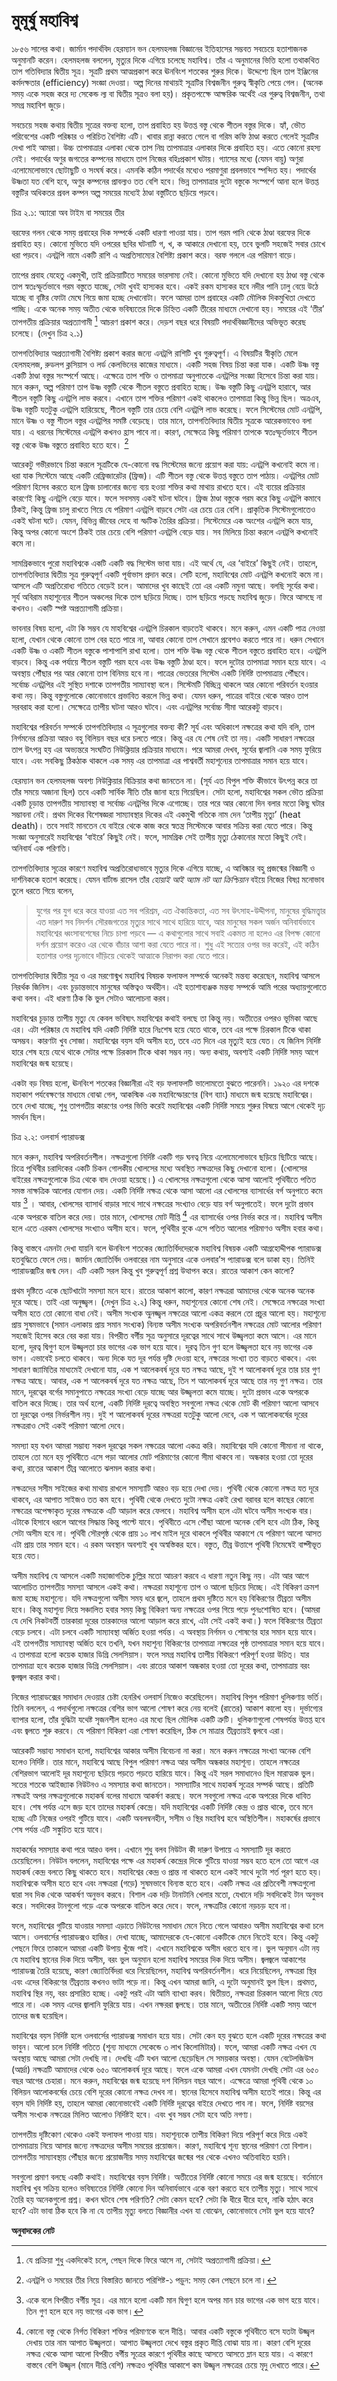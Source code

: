 # মুমূর্ষু মহাবিশ্ব {#dying-universe}

১৮৫৬ সালের কথা। জার্মান পদার্থবিদ হেরম্যান ভন হেলমহলজ বিজ্ঞানের ইতিহাসের সম্ভবত সবচেয়ে হতাশাজনক অনুমানটি করেন। হেলমহলজ বললেন, মৃত্যুর দিকে এগিয়ে চলেছে মহাবিশ্ব। তাঁর এ অনুমানের ভিত্তি হলো তথাকথিত তাপ গতিবিদ্যার দ্বিতীয় সূত্র। সূত্রটি প্রথম আত্মপ্রকাশ করে ঊনবিংশ শতকের শুরুর  দিকে। উদ্দেশ্যে ছিল তাপ ইঞ্জিনের কর্মদক্ষতার (efficiency) সংজ্ঞা দেওয়া। অল্প দিনের মাথায়ই সূত্রটির বিশ্বজনীন গুরুত্ব স্বীকৃতি পেয়ে গেল। (অনেক সময় একে সহজ করে দ্য সেকেন্ড ল্য বা দ্বিতীয় সূত্রও বলা হয়)। প্রকৃতপক্ষেে আক্ষরিক অর্থেই এর গুরুত্ব বিশ্বজনীন, তথা সমগ্র মহাবিশ জুড়ে। 

সবচেয়ে সহজ কথায় দ্বিতীয় সূত্রের বক্তব্য হলো, তাপ প্রবাহিত হয় উত্তপ্ত বস্তু থেকে শীতল বস্তুর দিকে। হ্যাঁ, ভৌত পরিবেশের একটি পরিষ্কার ও পরিচিত বৈশিষ্ট্য এটি। খাবার রান্না করতে গেলে বা গরিম কফি ঠাণ্ডা করতে গেলেই সূত্রটির দেখা পাই আমরা। উচ্চ তাপমাত্রার এলাকা থেকে তাপ নিম্ন তাপমাত্রার এলাকার দিকে প্রবাহিত হয়। এতে কোনো রহস্য নেই। পদার্থের অণুর জগতের কম্পনের মাধ্যমে তাপ নিজের বহিঃপ্রকাশ ঘটায়। গ্যাসের মধ্যে (যেমন বায়ু) অণুরা এলোমেলোভাবে ছোটাছুটি ও সংঘর্ষ করে। এমনকি কঠিন পদার্থের মধ্যেও পরমাণুরা প্রবলভাবে স্পন্দিত হয়। পদার্থের উষ্ণতা যত বেশি হবে, অণুর কম্পনের প্রাবল্যও তত বেশি হবে। ভিন্ন তাপমাত্রার দুটো বস্তুকে সংস্পর্শে আনা হলে উত্তপ্ত বস্তুটির অধিকতর প্রবল কম্পন অল্প সময়ের মধ্যেই ঠাণ্ডা বস্তুটিতে ছড়িয়ে পড়বে। 

চিত্র ২.১: অ্যারো অব টাইম বা সময়ের তীর

বরফের গলন থেকে সময় প্রবাহের দিক সম্পর্কে একটি ধারণা পাওয়া যায়। তাপ গরম পানি থেকে ঠাণ্ডা বরফের দিকে প্রবাহিত হয়। কোনো মুভিতে যদি ওপরের ছবির ঘটনাটি গ, খ, ক আকারে দেখানো হয়, তবে ভুলটি সহজেই সবার চোখে ধরা পড়বে। এনট্রপি নামে একটি রাশি এ অপ্রতিসাম্যের বৈশিষ্ট্য প্রকাশ করে। বরফ গললে এর পরিমাণ বাড়ে। 

তাপের প্রবাহ যেহেতু একমুখী, তাই প্রক্রিয়াটিতে সময়ের ভারসাম্য নেই। কোনো মুভিতে যদি দেখানো হয় ঠাণ্ডা বস্তু থেকে তাপ স্বতঃস্ফূর্তভাবে গরম বস্তুতে যাচ্ছে, সেটা খুবই হাস্যকর হবে। একই রকম হাস্যকর হবে নদীর পানি ঢালু বেয়ে উঠে যাচ্ছে বা বৃষ্টির ফোটা মেঘে গিয়ে জমা হচ্ছে দেখানোটা। ফলে আমরা তাপ প্রবাহের একটি মৌলিক দিকমুখিতা দেখতে পাচ্ছি। একে অনেক সময় অতীত থেকে ভবিষ্যতের দিকে চিহ্নিত একটি তীরের মাধ্যমে দেখানো হয়। সময়ের এই ‘তীর’ তাপগতীয় প্রক্রিয়ার অপ্রত্যাগামী  [^1] আচরণ প্রকাশ করে। দেড়শ বছর ধরে বিষয়টি পদার্থবিজ্ঞানীদের অভিভূত করেছ চলেছে। (দেখুন চিত্র ২.১)

তাপগতিবিদ্যার অপ্রত্যাগামী বৈশিষ্ট্য প্রকাশ করার জন্যে এনট্রপি রাশিটি খুব গুরুত্বপূর্ণ। এ বিষয়টির স্বীকৃতি মেলে হেলমহলজ, রুডলপ ক্লসিয়াস ও লর্ড কেলভিনের কাজের মাধ্যমে। একটি সহজ বিষয় চিন্তা করা যাক। একটি উষ্ণ বস্তু একটি ঠাণ্ডা বস্তুর সংস্পর্শে আছে। এক্ষেত্রে তাপ শক্তি ও তাপমাত্রা অনুপাতকে এনট্রপির সংজ্ঞা হিসেবে চিন্তা করা যায়। মনে করুন, অল্প পরিমাণ তাপ উষ্ণ বস্তুটি থেকে শীতল বস্তুতে প্রবাহিত হচ্ছে। উষ্ণ বস্তুটি কিছু এনট্রপি হারাবে, আর শীতল বস্তুটি কিছু এনট্রপি লাভ করবে। এখানে তাপ শক্তির পরিমাণ একই থাকলেও তাপমাত্রা কিন্তু ভিন্ন ছিল। অত্রএব, উষ্ণ বস্তুটি যতটুকু এনট্রপি হারিয়েছে, শীতল বস্তুটি তার চেয়ে বেশি এনট্রপি লাভ করেছে। ফলে সিস্টেমের মোট এনট্রপি, মানে উষ্ণ ও বস্তু শীতল বস্তুর এনট্রপির সমষ্টি বেড়েছে। তার মানে, তাপগতিবিদ্যার দ্বিতীয় সূত্রকে আরেকভাবেও বলা যায়। এ ধরনের সিস্টেমের এনট্রপি কখনও হ্রাস পাবে না। কারণ, সেক্ষেত্রে কিছু পরিমাণ তাপকে স্বতঃস্ফূর্তভাবে শীতল বস্তু থেকে উষ্ণ বস্তুতে প্রবাহিত হতে হবে। [^2]

আরেকটু গভীরভাবে চিন্তা করলে সূত্রটিকে যে-কোনো বদ্ধ সিস্টেমের জন্যে প্রয়োগ করা যায়: এনট্রপি কখনোই কমে না। ধরা যাক সিস্টেমে আছে একটি রেফ্রিজারেটর (ফ্রিজ)। এটি শীতল বস্তু থেকে উত্তপ্ত বস্তুতে তাপ পাঠায়। এনট্রপির মোট পরিমাণ হিসেব করতে হলে ফ্রিজ চালানোর জন্যে ব্যয় হওয়া শক্তির কথা মাথায় রাখতে হবে। এই ব্যয়ের প্রক্রিয়ার কারণেই কিছু এনট্রপি বেড়ে যাবে। ফলে সবসময় একই ঘটনা ঘটবে। ফ্রিজ ঠাণ্ডা বস্তুকে গরম করে কিছু এনট্রপি কমাবে ঠিকই, কিন্তু ফ্রিজ চালু রাখতে গিয়ে যে পরিমাণ এনট্রপি বাড়বে সেটা এর চেয়ে ঢের বেশি।  প্রাকৃতিক সিস্টেমগুলোতেও একই ঘটনা ঘটে। যেমন, বিভিন্ন জীবের দেহে বা স্ফটিক তৈরির প্রক্রিয়া। সিস্টেমেরে এক অংশের এনট্রপি কমে যায়, কিন্তু অপর কোনো অংশে ঠিকই তার চেয়ে বেশি পরিমাণ এনট্রপি বেড়ে যায়। সব মিলিয়ে চিন্তা করলে এনট্রপি কখনোই কমে না। 

সামগ্রিকভাবে পুরো মহাবিশ্বকে একটি একটি বদ্ধ সিস্টেম ভাবা যায়। এই অর্থে যে, এর ‘বাইরে’ কিছুই নেই। তাহলে, তাপগতিবিদ্যার দ্বিতীয় সূত্র গুরুত্বপূর্ণ একটি পূর্বাভাস প্রদান করে। সেটি হলো, মহাবিশ্বের মোট এনট্রপি কখনোই কমে না। আসলে এটি অপ্রতিরোধ্য গতিতে বেড়েই চলে। আমাদের খুব কাছেই তো এর একটি নমুনা আছে। বলছি সূর্যের কথা। সূর্য অবিরাম মহাশূন্যের শীতল অঞ্চলের দিকে তাপ ছড়িয়ে দিচ্ছে। তাপ ছড়িয়ে পড়ছে মহাবিশ্ব জুড়ে। ফিরে আসছে না কখনও। একটি স্পষ্ট অপ্রত্যাগামী প্রক্রিয়া। 

ভাবনার বিষয় হলো, এটা কি সম্ভব যে মাহবিশ্বের এনট্রপি চিরকাল বাড়তেই থাকবে। মনে করুন, এমন একটি পাত্র নেওয়া হলো, যেখান থেকে কোনো তাপ বের হতে পারে না, আবার কোনো তাপ সেখানে প্রবেশও করতে পারে না। ধরুন সেখানে একটি উষ্ণ ও একটি শীতল বস্তুকে পাশাপাশি রাখা হলো। তাপ শক্তি উষ্ণ বস্তু থেকে শীতল বস্তুতে প্রবাহিত হবে। এনট্রপি বাড়বে। কিন্তু এক পর্যায়ে শীতল বস্তুটি গরম হবে এবং উষ্ণ বস্তুটি ঠাণ্ডা হবে। ফলে দুটোর তাপমাত্রা সমান হয়ে যাবে। এ অবস্থায় পৌঁছার পর আর কোনো তাপ বিনিময় হবে না। পাত্রের ভেতরের সিস্টেম একটি নির্দিষ্ট তাপমাত্রায় পৌঁছবে। সর্বোচ্চ এনট্রপির এই সুস্থিত দশাকে তাপগতীয় সাম্যাবস্থা বলে। সিস্টেমটি বিচ্ছিন্ন থাকলে আর কোনো পরিবর্তন হওয়ার কথা নয়। কিন্তু বস্তুগুলোকে কোনোভাবে প্রভাবিত করলে ভিন্ন কথা। যেমন ধরুন, পাত্রের বাইরে থেকে আরও তাপ সরবরাহ করা হলো। সেক্ষেত্রে তাপীয় ঘটনা আরও ঘটবে। এবং এনট্রপির সর্বোচ্চ সীমা আরেকটু বাড়বে। 

মহাবিশ্বের পরিবর্তন সম্পর্কে তাপগতিবিদ্যার এ সূত্রগুলোর বক্তব্য কী? সূর্য এবং অধিকাংশ নক্ষত্রের কথা যদি বলি, তাপ নির্গমনের প্রক্রিয়া আরও বহু বিলিয়ন বছর ধরে চলতে পারে। কিন্তু এর যে শেষ নেই তা নয়। একটি সাধারণ নক্ষত্রের তাপ উৎপন্ন হয় এর অভ্যন্তরে সংঘটিত নিউক্লিয়ার প্রক্রিয়ার মাধ্যমে। পরে আমরা দেখব, সূর্যের জ্বালানি এক সময় ফুরিয়ে যাবে। এবং সবকিছু ঠিকঠাক থাকলে এক সময় এর তাপমাত্রা এর পাশ্ববর্তী মহাশূন্যের তাপমাত্রার সমান হয়ে যাবে।

হেরম্যান ভন হেলমহলজ অবশ্য নিউক্লিয়ার বিক্রিয়ার কথা জানতেন না। (সূর্য এত বিপুল শক্তি কীভাবে উৎপন্ন করে তা তাঁর সময়ে অজানা ছিল) তবে একটি সার্বিক নীতি তাঁর জানা হয়ে গিয়েছিল। সেটা হলো, মহাবিশ্বের সকল ভৌত প্রক্রিয়া একটি চূড়ান্ত তাপগতীয় সাম্যাবস্থা বা সর্বোচ্চ এনট্রপির দিকে এগোচ্ছে। তার পরে আর কোনো দিন বলার মতো কিছু ঘটার সম্ভাবনা নেই। প্রথম দিকের বিশেষজ্ঞরা সাম্যাবস্থার দিকের এই একমুখী গতিকে নাম দেন ‘তাপীয় মৃত্যু’ (heat death)। তবে সবাই মানতেন যে বাইরে থেকে কাজ করে স্বতন্ত্র সিস্টেমকে আবার সক্রিয় করা যেতে পারে। কিন্তু সংজ্ঞা অনুসারেই মহাবিশ্বের ‘বাইরে’ কিছুই নেই। ফলে, সামগ্রিক সেই তাপীয় মৃত্যু ঠেকানোর মতো কিছুই নেই। অনিবার্য এক পরিণতি। 

তাপগতিবিদ্যার সূত্রের কারণে মহাবিশ্ব অপ্রতিরোধ্যভাবে মৃত্যুর দিকে এগিয়ে যাচ্ছে, এ আবিষ্কার বহু প্রজন্মের বিজ্ঞানী ও দার্শনিককে হতাশ করেছে। যেমন বার্টান্ড রাসেল তাঁর *হোয়াই আই অ্যাম নট অ্যা ক্রিশ্চিয়ান* বইয়ে নিজের বিষণ্ণ মনোভাব তুলে ধরতে গিয়ে বলেন, 

> যুগের পর যুগ ধরে করে যাওয়া এত সব পরিশ্রম, এত ঐকান্তিকতা, এত সব উৎসাহ-উদ্দীপনা, মানুষের বুদ্ধিমত্ত্বার এত দারুণ সব নিদর্শন সৌরজগতের মৃত্যুর সাথে সাথে হারিয়ে যাবে, আর মানুষের সকল অর্জন অনিবার্যভাবে মহাবিশ্বের ধ্বংসাবশেষের নিচে চাপা পড়বে — এ কথাগুলোর সাথে সবাই একমত না হলেও এর বিপক্ষ কোনো দর্শন প্রয়োগ করেও এর থেকে বাঁচার আশা করা যেতে পারে না। শুধু এই সত্যের ওপর ভর করেই, এই কঠিন হতাশার ওপর দৃঢ়ভাবে দাঁড়িয়ে থেকেই আত্মাকে নিরাপদ করা যেতে পারে।

তাপগতিবিদ্যার দ্বিতীয় সূত্র ও এর মরণোন্মুখ মহাবিশ্ব বিষয়ক ফলাফল সম্পর্কে অনেকই মন্তব্য করেছেন, মহাবিশ্ব আসলে নিরর্থক জিনিস। এবং চূড়ান্তভাবে মানুষের অস্তিত্বও অর্থহীন। এই হতাশাব্যঞ্জক মন্তব্য সম্পর্কে আমি পরের অধ্যায়গুলোতে কথা বলব। এই ধারণা ঠিক কি ভুল সেটাও আলোচনা করব। 

মহাবিশ্বের চূড়ান্ত তাপীয় মৃত্যু যে কেবল ভবিষ্যৎ মহাবিশ্বের কথাই বলছে তা কিন্তু নয়। অতীতের ওপরও ভূমিকা আছে এর। এটা পরিষ্কার যে মহাবিশ্ব যদি একটি নির্দিষ্ট হারে নিঃশেষ হয়ে যেতে থাকে, তবে এর পক্ষে চিরকাল টিকে থাকা অসম্ভব। কারণটা খুব সোজা। মহাবিশ্বের বয়স যদি অসীম হত, তবে এত দিনে এর মৃত্যুই হয়ে যেত। যে জিনিস নির্দিষ্ট হারে শেষ হয়ে যেথে থাকে সেটার পক্ষে চিরকাল টিকে থাকা সম্ভব নয়। অন্য কথায়, অবশ্যই একটি নির্দিষ্ট সময় আগে মহাবিশ্বের জন্ম হয়েছে। 

একটা বড় বিষয় হলো, ঊনবিংশ শতকের বিজ্ঞানীরা এই বড় ফলাফলটি ভালোমতো বুঝতে পারেননি। ১৯২০ এর দশকে মহাকাশ পর্যবেক্ষণের মাধ্যমে বোঝা গেল, আকস্মিক এক মহাবিস্ফোরণের (বিগ ব্যাং) মাধ্যমে জন্ম হয়েছে মহাবিশ্বের। তবে দেখা যাচ্ছে, শুধু তাপগতীয় কারণের ওপর ভিত্তি করেই মহাবিশ্বের একটি নির্দিষ্ট সময়ে শুরুর  বিষয়ে আগে থেকেই দৃঢ় সমর্থন ছিল। 

চিত্র ২.২: ওলবার্স প্যারাডক্স

মনে করুন, মহাবিশ্ব অপরিবর্তনশীল। নক্ষত্রগুলো নির্দিষ্ট একটি গড় ঘনত্ব নিয়ে এলোমেলোভাবে ছড়িয়ে ছিটিয়ে আছে। চিত্রে পৃথিবীর চরাদিকের একটি চিকন গোলকীয় খোলসের মধ্যে অবস্থিত নক্ষত্রদের কিছু দেখানো হলো। (খোলসের বাইরের নক্ষত্রগুলোকে চিত্র থেকে বাদ দেওয়া হয়েছে।) এ খোলসের নক্ষত্রগুলো থেকে আসা আলোই পৃথিবীতে পতিত সমস্ত নাক্ষত্রিক আলোর যোগান দেয়। একটি নির্দিষ্ট নক্ষত্র থেকে আসা আলো এর খোলসের ব্যাসার্ধের বর্গ অনুপাতে কমে যায় [^3] । আবার, খোলসের ব্যাসার্ধ বাড়ার সাথে সাথে নক্ষত্রের সংখ্যাও বেড়ে যায় বর্গ অনুপাতেই। ফলে দুটো প্রভাব একে অপরকে বাতিল করে দেয়। তার মানে, খোলসের মোট দীপ্তি [^4] এর ব্যাসার্ধের ওপর নির্ভর করে না। মহাবিশ্ব অসীম হলে এতে এরকম খোলসের সংখ্যাও অসীম হবে। ফলে, পৃথিবীর বুকে এসে পতিত আলোর পরিমাণও অসীম হবার কথা। 

কিন্তু বাস্তবে এমনটা দেখা যায়নি বলে ঊনবিংশ শতকের জ্যোতির্বিদদেরকে মহাবিশ্ব বিষয়ক একটি আগ্রহোদ্দীপক প্যারাডক্স হতবুদ্ধিতে ফেলে দেয়। জার্মান জ্যোতির্বিদ ওলবারের নাম অনুসারে একে ওলবার’স প্যারাডক্স বলে ডাকা হয়। তিনিই প্যারাডক্সটির জন্ম দেন। এটি একটি সরল কিন্তু খুব গুরুত্বপূর্ণ প্রশ্ন উত্থাপন করে। রাতের আকাশ কেন কালো?

প্রথম দৃষ্টিতে একে ছোটখাটো সমস্যা মনে হবে। রাতের আকাশ কালো, কারণ নক্ষত্ররা আমাদের থেকে অনেক অনেক দূরে আছে। তাই এরা অনুজ্জ্বল। (দেখুন চিত্র ২.২) কিন্তু ধরুন, মহাশূন্যের কোনো শেষ নেই। সেক্ষেত্রে নক্ষত্রের সংখ্যা অসীম হতে তো কোনো বাধা নেই। অসীম সংখ্যক অুনজ্জ্বল নক্ষত্রের আলো একত্র করলে তো প্রচুর আলো হয়। মহাশূন্যে প্রায় সুষমভাবে (সমান এলাকায় প্রায় সমান সংখ্যক) বিন্যস্ত অসীম সংখ্যক অপরিবর্তনশীল নক্ষত্রের মোট আলোর পরিমাণ সহজেই হিসেব করে বের করা যায়। বিপরীত বর্গীয় সূত্র অনুসারে দূরত্বের সাথে সাথে উজ্জ্বলতা কমে আসে। এর মানে হলো, দূরত্ব দ্বিগুণ হলে উজ্জ্বলতা চার ভাগের এক ভাগ হয়ে যাবে। দূরত্ব তিন গুণ হলে উজ্জ্বলতা হবে নয় ভাগের এক ভাগ। এভাবেই চলতে থাকবে। অন্য দিকে যত দূর পর্যন্ত দৃষ্টি দেওয়া হবে, নক্ষত্রের সংখ্যা তত বাড়তে থাকবে। এবং সাধারণ জ্যামিতির মাধ্যমেই দেখানো যায়, এক শ আলেকবর্ষ দূরে যত নক্ষত্র আছে, দুই শ আলোকবর্ষ দূরে তার চার গুণ নক্ষত্র আছে। আবার, এক শ আলেকবর্ষ দূরে যত নক্ষত্র আছে, তিন শ আলোকবর্ষ দূরে আছে তার নয় গুণ নক্ষত্র। তার মানে, দূরত্বের বর্গের সমানুপাতে নক্ষত্রের সংখ্যা বেড়ে যাচ্ছে আর উজ্জ্বলতা কমে যাচ্ছে। দুটো প্রভাব একে অপরকে বাতিল করে দিচ্ছে। তার অর্থ হলো, একটি নির্দিষ্ট দূরত্বে অবস্থিত সবগুলো নক্ষত্র থেকে মোট কী পরিমাণ আলো আসবে তা দূরত্বের ওপর নির্ভরশীল নয়। দুই শ আলোকবর্ষ দূরের নক্ষত্ররা যতটুকু আলো দেবে, এক শ আলোকবর্ষের দূরের নক্ষত্ররাও সেই একই পরিমাণ আলো দেবে। 

সমস্যা হয় যখন আমরা সম্ভাব্য সকল দূরত্বের সকল নক্ষত্রের আলো একত্র করি। মহাবিশ্বের যদি কোনো সীমানা না থাকে, তাহলে তো মনে হয় পৃথিবীতে এসে পড়া আলোর মোট পরিমাণের কোনো সীমা থাকবে না। অন্ধকার হওয়া তো দূরের কথা, রাতের আকাশ তীব্র আলোতে ঝলমল করার কথা। 

নক্ষত্রদের সসীম সাইজের কথা মাথায় রাখলে সমস্যাটি আরও বড় হয়ে দেখা দেয়। পৃথিবী থেকে কোনো নক্ষত্র যত দূরে থাকবে, এর আপাত সাইজও তত কম হবে। পৃথিবী থেকে দেখতে দুটো নক্ষত্র একই রেখা বরাবর হলে কাছের কোনো নক্ষত্রের অপেক্ষাকৃত দূরের নক্ষত্রকে এটি আড়াল করে ফেলবে। মহাবিশ্ব অসীম হলে এটা ঘটবে অসীম সংখ্যক বার। এটাকে হিসাবে ধরলে আগের সিদ্ধান্ত কিন্তু পাল্টে যাবে। পৃথিবীতে এসে পৌঁছা আলো অনেক বেশি হবে এটা ঠিক, কিন্তু সেটা অসীম হবে না। পৃথিবী সৌরপৃষ্ঠ থেকে প্রায় ১০ লাখ মাইল দূরে থাকলে পৃথিবীর আকাশে যে পরিমাণ আলো আসত এটা প্রায় তার সমান হবে। এ রকম অবস্থান অবশ্যই খুব অস্বস্তিকর হবে। বস্তুত, তীব্র উত্তাপে পৃথিবী নিমেষেই বাষ্পীভূত হয়ে যেত। 

অসীম মহাবিশ্ব যে আসলে একটি মহাজাগতিক চুল্লির মতো আচরণ করবে এ ধারণা নতুন কিছু নয়। এটা আর আগে আলোচিত তাপগতীয় সমস্যা আসলে একই কথা। নক্ষত্ররা মহাশূন্যে তাপ ও আলো ছড়িয়ে দিচ্ছে। এই বিকিরণ ক্রমশ জমা হচ্ছে মহাশূন্যে। যদি নক্ষত্রগুলো অসীম সময় ধরে জ্বলে, তাহলে প্রথম দৃষ্টিতে মনে হয় বিকিরণের তীব্রতা অসীম হবে। কিন্তু মহাশূন্য দিয়ে সঞ্চালিত হবার সময় কিছু বিকিরণ অন্য নক্ষত্রের ওপর গিয়ে পড়ে পুনঃশোষিত হবে। (আমরা যে দেখি নিকটবর্তী তারকারা দূরের তারকাদের আলো আড়াল করে রাখে, এটা সেই একই কথা।) ফলে বিকিরণের তীব্রতা বেড়ে চলবে। এটা চলবে একটি সাম্যাবস্থা অর্জিত হওয়া পর্যন্ত। এ অবস্থায় নির্গমন ও শোষণের হার সমান হয়ে যাবে। এই তাপগতীয় সাম্যাবস্থা অর্জিত হবে তখনি, যখন মহাশূন্য বিকিরণের তাপমাত্রা নক্ষত্রের পৃষ্ঠ তাপমাত্রার সমান হয়ে যাবে। এ তাপমাত্রা হলো কয়েক হাজার ডিগ্রি সেলসিয়াস। ফলে সমগ্র মহাবিশ্ব তাপীয় বিকিরণে পরিপূর্ণ হওয়া উচিত্। যার তাপমাত্রা হবে কয়েক হাজার ডিগ্রি সেলসিয়াস। এবং রাতের আকাশ অন্ধকার হওয়া তো দূরের কথা, তাপমাত্রায় বরং জ্বলজ্বল করার কথা। 

নিজের প্যারাডক্সের সমাধান দেওয়ার চেষ্টা হেনরিখ ওলবার্স নিজেও করেছিলেন। মহাবিশ্ব বিপুল পরিমাণ ধুলিকণায় ভর্তি। তিনি বললেন, এ পদার্থগুলো নক্ষত্রের বেশির ভাগ আলো শোষণ করে নেয় বলেই (রাতের) আকাশ কালো হয়। দূর্ভাগ্যের ব্যাপার হলো, তাঁর বুদ্ধিটা যথেষ্ট সৃজনশীল হলেও এর মধ্যে ছিল মৌলিক একটি ত্রুটি। ধুলিকণাগুলো শেষপর্যন্ত উত্তপ্ত হবে এবং জ্বলতে শুরু করবে। যে পরিমাণ বিকিরণ এরা শোষণ করেছিল, ঠিক সে মাত্রার তীব্রতায়ই জ্বলবে এরা। 

আরেকটি সম্ভাব্য সমাধান হলো, মহাবিশ্বের আকার অসীম বিবেচনা না করা। মনে করুন নক্ষত্রের সংখ্যা অনেক বেশি হলেও নির্দিষ্ট। তার মানে, মহাবিশ্বে আছে বিপুল পরিমাণ নক্ষত্র আর অসীম অন্ধকার মহাশূন্য। তাহলে নক্ষত্রের বেশিরভাগ আলোই দূর মহাশূন্যে ছড়িয়ে পড়তে পড়তে হারিয়ে যাবে। কিন্তু এই সরল সমাধানেও ছিল মারাত্মক ভুল। সতের শতকে আইজ্যাক নিউটনও এ সমস্যার কথা জানতেন। সমস্যাটির সাথে মহাকর্ষ সূত্রের সম্পর্ক আছে। প্রতিটি নক্ষত্রই অপর নক্ষত্রগুলোকে মহাকর্ষ বলের মাধ্যমে আকর্ষণ করছে। ফলে সবগুলো নক্ষত্র একে অপরের দিকে ধাবিত হবে। শেষ পর্যন্ত এসে জড় হবে তাদের মহাকর্ষ কেন্দ্রে। যদি মহাবিশ্বের একটি নির্দিষ্ট কেন্দ্র ও প্রান্ত থাকে, তবে মনে হচ্ছে এটি নিজের ওপরই গুটিয়ে যাবে। একটি অবলম্বনহীন, সসীম ও স্থির মহাবিশ্ব হবে অস্থিতিশীল। মহাকর্ষের প্রভাবে শেষ পর্যন্ত এটি সঙ্কুচিত হয়ে যাবে। 

মহাকর্ষের সমস্যার কথা পরে আরও বলব। এখানে শুধু বলব নিউটন কী দারুণ উপায়ে এ সমস্যাটি দূর করতে চেয়েছিলেন। নিউটন বললেন, মহাবিশ্বের পক্ষে এর মহাকর্ষ কেন্দ্রের দিকে গুটিয়ে যাওয়া সম্ভব হতে হলে তো আগে এর মহাকর্ষ কেন্দ্র বলতে কিছু থাকতে হবে। মহাবিশ্বের কেন্দ্র ও প্রান্ত না থাকতে হলে একই সাথে দুটো শর্ত পূরণ হতে হয়। মহাবিশ্বকে অসীম হতে হবে এবং নক্ষত্ররা (গড়ে) সুষমভাবে বিন্যস্ত হতে হবে। একটি নক্ষত্র এর প্রতিবেশী নক্ষত্রগুলো দ্বারা সব দিক থেকে আকর্ষণ অনুভব করবে। বিশাল এক দড়ি টানাটানি খেলার মতো, যেখানে দড়ি সবদিকেই টান অনুভব করে। সবদিকের টানগুলো গড়ে একে অপরকে বাতিল করে দেবে। ফলে, নক্ষত্রটির কোনো নড়চড় হবে না। 

ফলে, মহাবিশ্বের গুটিয়ে যাওয়ার সমস্যা এড়াতে নিউটনের সমাধান মেনে নিতে গেলে আবারও অসীম মহাবিশ্বের কথা চলে আসে। ওলবার্সের প্যারাডক্সও হাজির। দেখা যাচ্ছে, আমাদেরকে যে-কোনো একটিকে মেনে নিতেই হবে। কিন্তু একটু পেছনে ফিরে তাকালে আমরা একটি উপায় খুঁজে পাই। এখানে মহাবিশ্বকে অসীম ধরতে হবে না। ভুল অনুমান এটা নয় যে মহাবিশ্ব স্থানের দিক দিয়ে অসীম, বরং ভুল অনুমান হলো মহাবিশ্ব সময়ের দিক দিয়ে অসীম। জ্বলজ্বলে আকাশের প্যারাডক্স তৈরি হয়েছে, কারণ জ্যোতির্বিদরা ধরে নিয়েছিলেন, মহাবিশ্ব অপরিবর্তনশীল। ধরে নিয়েছিলেন, নক্ষত্ররা স্থির এবং এদের বিকিরণের তীব্রতায় কখনও ভাটা পড়ে না। কিন্তু এখন আমরা জানি, এ দুটো অনুমানই ভুল ছিল। প্রথমত, মহাবিশ্ব স্থির নয়, বরং প্রসারিত হচ্ছে। একটু পরই এটা আমি ব্যাখ্যা করব। দ্বিতীয়ত, নক্ষত্ররা চিরকাল আলো দিয়ে যেত পারে না। এক সময় এদের জ্বালানি ফুরিয়ে যায়। এখন নক্ষররা জ্বলছে। তার মানে, অতীতের নির্দিষ্ট একটি সময় আগে তাদের জন্ম হয়েছিল। 

মহাবিশ্বের বয়স নির্দিষ্ট হলে ওলবার্সের প্যারাডক্স সমাধান হয়ে যায়। সেটা কেন হয় বুঝতে হলে একটি দূরের নক্ষত্রের কথা ভাবুন। আলো চলে নির্দিষ্ট গতিতে  (শূন্য মাধ্যমে সেকেন্ডে ৩ লাখ কিলোমিটার)। ফলে, আমরা একটি নক্ষত্র এখন যে অবস্থায় আছে আমরা সেটা দেখছি না। দেখছি এটি যখন আলো ছেড়েছিল সে সময়কার অবস্থা। যেমন বেটেলজিউস (আর্দ্রা) নক্ষত্রটি আমাদের থেকে ৬৫০ আলোকবর্ষ দূরে আছে। ফলে একে আমরা এখন যেমনটা দেখছি সেটা এর ৬৫০ বছর আগের চেহারা। মনে করুন, মহাবিশ্বের জন্ম হয়েছে দশ বিলিয়ন বছর আগে। এক্ষেত্রে আমরা পৃথিবী থেকে ১০ বিলিয়ন আলোকবর্ষের চেয়ে বেশি দূরের কোনো নক্ষত্র দেখব না। স্থানের হিসেবে মহাবিশ্ব অসীম হতেই পারে। কিন্তু এর বয়স যদি নির্দিষ্ট হয়, তাহলে আমরা কোনোভাবেই একটি নির্দিষ্ট দূরত্বের বাইরে দেখতে পাব না। ফলে, নির্দিষ্ট বয়সের অসীম সংখ্যক নক্ষত্রের মিলিত আলোও নির্দিষ্টই হবে। এবং খুব সম্ভব সেটা হবে অতি নগণ্য। 

তাপগতীয় দৃষ্টিকোণ থেকেও একই ফলাফল পাওয়া যায়। মহাশূন্যকে তাপীয় বিকিরণ দিয়ে পরিপূর্ণ করে দিয়ে একই তাপমাত্রায় নিয়ে আসার জন্যে নক্ষত্রদের অসীম সময়ের প্রয়োজন। কারণ, মহাবিশ্বে শূন্য স্থানের পরিমাণ তো বিশাল। তাপগতীয় সাম্যাবস্থায় পৌঁছার জন্যে প্রয়োজনীয় সময় মহাবিশ্বের জন্মের পর থেকে এখনও অতিবাহিত হয়নি। 

সবগুলো প্রমাণ বলছে একটি কথাই। মহাবিশ্বের বয়স নির্দিষ্ট। অতীতের নির্দিষ্ট কোনো সময়ে এর জন্ম হয়েছে। বর্তমানে মহাবিশ্ব খুব সক্রিয় হলেও ভবিষ্যতের নির্দিষ্ট কোনো দিন অনিবার্যভাবে একে বরণ করতে হবে তাপীয় মৃত্যু। সাথে সাথে তৈরি হয় অনেকগুলো প্রশ্ন। কখন ঘটবে শেষ পরিণতি? সেটা কেমন হবে? সেটা কি ধীরে ধীরে হবে, নাকি হঠাৎ করে হবে? এটা ভাবা ঠিক হবে কি না যে তাপীয় মৃত্যু বলতে বিজ্ঞানীর এখন যা বোঝেন, কোনোভাবে সেটা ভুল হয়ে যাবে? 

**অনুবাদকের নোট**

[^1]: যে প্রক্রিয়া শুধু একদিকেই চলে, পেছন দিকে ফিরে আসে না, সেটাই অপ্রত্যাগামী প্রক্রিয়া। 

[^2]: এনট্রপি ও সময়ের তীর নিয়ে বিস্তারিত জানতে পরিশিষ্ট-১ পড়ুন: সময় কেন পেছনে চলে না। 

[^3]: একে বলে বিপরীত বর্গীয় সূত্র। এর মানে হলো একটি মান দ্বিগুণ হলে অপর মান চার ভাগের এক ভাগ হয়ে যাবে। তিন গুণ হলে হবে নয় ভাগের এক ভাগ। 

[^4]: কোনো বস্তু থেকে নির্গত বিকিরণ শক্তির পরিমাণকে বলে দীপ্তি। আবার একটি বস্তুকে পৃথিবীতে বসে যতটা উজ্জ্বল দেখায় তার নাম আপাত উজ্জ্বলতা। আপাত উজ্জ্বলতা দেখে বস্তুর প্রকৃত দীপ্তি বোঝা যায় না। কারণ বেশি দূরের নক্ষত্র থেকে আসা আলো বিপরীত বর্গীয় সূত্রের কারণে পৃথিবীর কাছে আসতে আসতে ম্লান হয়ে যায়। এ কারণে বাস্তবে বেশি উজ্জ্বল (মানে দীপ্তি বেশি) নক্ষত্রও পৃথিবীর আকাশে কম উজ্জ্বল নক্ষত্রের চেয়ে মৃদু দেখাতে পারে। 